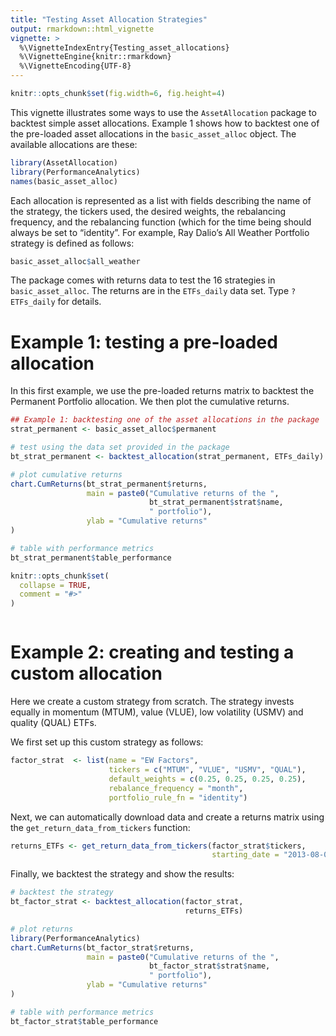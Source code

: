 ```yaml
---
title: "Testing Asset Allocation Strategies"
output: rmarkdown::html_vignette
vignette: >
  %\VignetteIndexEntry{Testing_asset_allocations}
  %\VignetteEngine{knitr::rmarkdown}
  %\VignetteEncoding{UTF-8}
---
```


```r
knitr::opts_chunk$set(fig.width=6, fig.height=4) 
```

This vignette illustrates some ways to use the `AssetAllocation` package to backtest simple asset allocations. Example 1 shows how to backtest one of the pre-loaded asset allocations in the `basic_asset_alloc` object. The available allocations are these:

```r
library(AssetAllocation)
library(PerformanceAnalytics)
names(basic_asset_alloc)
```

Each allocation is represented as a list with fields describing the name of the strategy, the tickers used, the desired weights, the rebalancing frequency, and the rebalancing function (which for the time being should always be set to "identity". For example, Ray Dalio's All Weather Portfolio strategy is defined as follows:

```r
basic_asset_alloc$all_weather
```

The package comes with returns data to test the 16 strategies in `basic_asset_alloc`. The returns are in the `ETFs_daily` data set. Type `?ETFs_daily` for details.

# Example 1: testing a pre-loaded allocation

In this first example, we use the pre-loaded returns matrix to backtest the Permanent Portfolio allocation. We then plot the cumulative returns.

```r
## Example 1: backtesting one of the asset allocations in the package
strat_permanent <- basic_asset_alloc$permanent

# test using the data set provided in the package
bt_strat_permanent <- backtest_allocation(strat_permanent, ETFs_daily)

# plot cumulative returns
chart.CumReturns(bt_strat_permanent$returns,
                 main = paste0("Cumulative returns of the ",
                               bt_strat_permanent$strat$name,
                               " portfolio"),
                 ylab = "Cumulative returns"
)

# table with performance metrics
bt_strat_permanent$table_performance
```

```r
knitr::opts_chunk$set(
  collapse = TRUE,
  comment = "#>"
)
```

```r

```

# Example 2: creating and testing a custom allocation

Here we create a custom strategy from scratch. The strategy invests equally in momentum (MTUM), value (VLUE), low volatility (USMV) and quality (QUAL) ETFs.

We first set up this custom strategy as follows:

```r
factor_strat  <- list(name = "EW Factors",
                      tickers = c("MTUM", "VLUE", "USMV", "QUAL"),
                      default_weights = c(0.25, 0.25, 0.25, 0.25),
                      rebalance_frequency = "month",
                      portfolio_rule_fn = "identity")
```

Next, we can automatically download data and create a returns matrix using the `get_return_data_from_tickers` function:

```r
returns_ETFs <- get_return_data_from_tickers(factor_strat$tickers,
                                             starting_date = "2013-08-01")
```

Finally, we backtest the strategy and show the results:

```r
# backtest the strategy
bt_factor_strat <- backtest_allocation(factor_strat,
                                       returns_ETFs)

# plot returns
library(PerformanceAnalytics)
chart.CumReturns(bt_factor_strat$returns,
                 main = paste0("Cumulative returns of the ",
                               bt_factor_strat$strat$name,
                               " portfolio"),
                 ylab = "Cumulative returns"
)

# table with performance metrics
bt_factor_strat$table_performance
```
